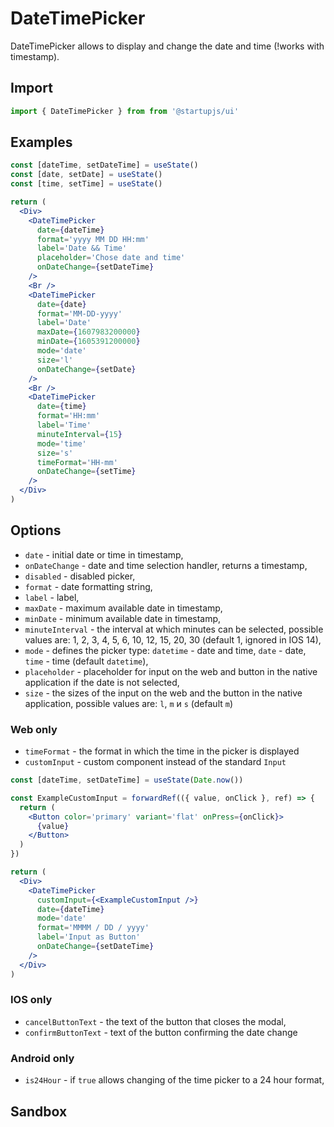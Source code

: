 
# DateTimePicker

DateTimePicker allows to display and change the date and time (!works with timestamp).

## Import

```jsx
import { DateTimePicker } from from '@startupjs/ui'
```

## Examples

```jsx example
const [dateTime, setDateTime] = useState()
const [date, setDate] = useState()
const [time, setTime] = useState()

return (
  <Div>
    <DateTimePicker
      date={dateTime}
      format='yyyy MM DD HH:mm'
      label='Date && Time'
      placeholder='Chose date and time'
      onDateChange={setDateTime}
    />
    <Br />
    <DateTimePicker
      date={date}
      format='MM-DD-yyyy'
      label='Date'
      maxDate={1607983200000}
      minDate={1605391200000}
      mode='date'
      size='l'
      onDateChange={setDate}
    />
    <Br />
    <DateTimePicker
      date={time}
      format='HH:mm'
      label='Time'
      minuteInterval={15}
      mode='time'
      size='s'
      timeFormat='HH-mm'
      onDateChange={setTime}
    />
  </Div>
)
```

## Options

- `date` - initial date or time in timestamp,
- `onDateChange` - date and time selection handler, returns a timestamp,
- `disabled` - disabled picker,
- `format` - date formatting string,
- `label` - label,
- `maxDate` - maximum available date in timestamp,
- `minDate` - minimum available date in timestamp,
- `minuteInterval` - the interval at which minutes can be selected, possible values are: 1, 2, 3, 4, 5, 6, 10, 12, 15, 20, 30 (default 1, ignored in IOS 14),
- `mode` - defines the picker type: `datetime` - date and time, `date` - date, `time` - time (default `datetime`),
- `placeholder` - placeholder for input on the web and button in the native application if the date is not selected,
- `size` - the sizes of the input on the web and the button in the native application, possible values are: `l`, `m` и `s` (default `m`)

### Web only

- `timeFormat` - the format in which the time in the picker is displayed
- `customInput` - custom component instead of the standard `Input`

```jsx example
const [dateTime, setDateTime] = useState(Date.now())

const ExampleCustomInput = forwardRef(({ value, onClick }, ref) => {
  return (
    <Button color='primary' variant='flat' onPress={onClick}>
      {value}
    </Button>
  )
})

return (
  <Div>
    <DateTimePicker
      customInput={<ExampleCustomInput />}
      date={dateTime}
      mode='date'
      format='MMMM / DD / yyyy'
      label='Input as Button'
      onDateChange={setDateTime}
    />
  </Div>
)
```

### IOS only

- `cancelButtonText` - the text of the button that closes the modal,
- `confirmButtonText` - text of the button confirming the date change

### Android only

- `is24Hour` - if `true` allows changing of the time picker to a 24 hour format,


## Sandbox

<Sandbox Component={DateTimePicker} />

